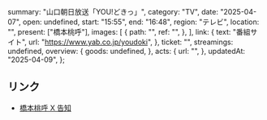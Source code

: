   summary: "山口朝日放送「YOU!どきっ」",
  category: "TV",
  date: "2025-04-07",
  open: undefined,
  start: "15:55",
  end: "16:48",
  region: "テレビ",
  location: "",
  present: ["橋本桃呼"],
  images: [
    {
      path: "",
      ref: "",
    },
  ],
  link: {
    text: "番組サイト",
    url: "https://www.yab.co.jp/youdoki",
  },
  ticket: "",
  streamings: undefined,
  overview: {
    goods: undefined,
  },
  acts: {
    url: "",
  },
  updatedAt: "2025-04-09",
};

## リンク

- [橋本桃呼 X 告知](https://x.com/MomokoHashimoto/status/1909106484073664812)
